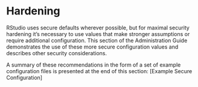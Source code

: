 # Hardening

RStudio uses secure defaults wherever possible, but for maximal security hardening it's necessary to use values that make stronger assumptions or require additional configuration. This section of the Administration Guide demonstrates the use of these more secure configuration values and describes other security considerations. 

A summary of these recommendations in the form of a set of example configuration files is presented at the end of this section: [Example Secure Configuration]

